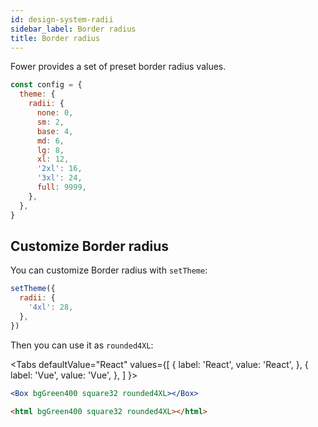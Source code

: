 ```yaml
---
id: design-system-radii
sidebar_label: Border radius
title: Border radius
---
```



Fower provides a set of preset border radius values.

```jsx
const config = {
  theme: {
    radii: {
      none: 0,
      sm: 2,
      base: 4,
      md: 6,
      lg: 8,
      xl: 12,
      '2xl': 16,
      '3xl': 24,
      full: 9999,
    },
  },
}
```

## Customize Border radius

You can customize Border radius with `setTheme`:

```jsx
setTheme({
  radii: {
    '4xl': 28,
  },
})
```

Then you can use it as `rounded4XL`:

<Tabs
  defaultValue="React"
  values={[
    { label: 'React', value: 'React', },
    { label: 'Vue', value: 'Vue', },
  ]
}>
<TabItem value="React">

```jsx live
<Box bgGreen400 square32 rounded4XL></Box>
```

</TabItem>
<TabItem value="Vue">

```html
<html bgGreen400 square32 rounded4XL></html>
```

</TabItem>
</Tabs>
